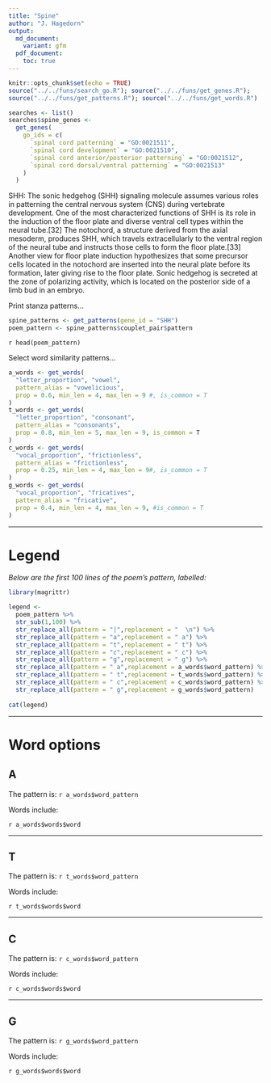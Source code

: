```yaml
---
title: "Spine"
author: "J. Hagedorn"
output: 
  md_document:
    variant: gfm
  pdf_document:
    toc: true
---
```


```r
knitr::opts_chunk$set(echo = TRUE)
source("../../funs/search_go.R"); source("../../funs/get_genes.R"); 
source("../../funs/get_patterns.R"); source("../../funs/get_words.R")
```

```r
searches <- list()
searches$spine_genes <-
  get_genes(
    go_ids = c(
      `spinal cord patterning` = "GO:0021511",
      `spinal cord development` = "GO:0021510",
      `spinal cord anterior/posterior patterning` = "GO:0021512",
      `spinal cord dorsal/ventral patterning` = "GO:0021513"
    )
  )
```

SHH: The sonic hedgehog (SHH) signaling molecule assumes various roles in patterning the central nervous system (CNS) during vertebrate development. One of the most characterized functions of SHH is its role in the induction of the floor plate and diverse ventral cell types within the neural tube.[32] The notochord, a structure derived from the axial mesoderm, produces SHH, which travels extracellularly to the ventral region of the neural tube and instructs those cells to form the floor plate.[33] Another view for floor plate induction hypothesizes that some precursor cells located in the notochord are inserted into the neural plate before its formation, later giving rise to the floor plate.  Sonic hedgehog is secreted at the zone of polarizing activity, which is located on the posterior side of a limb bud in an embryo.

Print stanza patterns...

```r
spine_patterns <- get_patterns(gene_id = "SHH")
poem_pattern <- spine_patterns$couplet_pair$pattern
```

`r head(poem_pattern)`

Select word similarity patterns...
```r

a_words <- get_words(
  "letter_proportion", "vowel", 
  pattern_alias = "vowelicious",
  prop = 0.6, min_len = 4, max_len = 9 #, is_common = T
)
t_words <- get_words(
  "letter_proportion", "consonant", 
  pattern_alias = "consonants",
  prop = 0.8, min_len = 5, max_len = 9, is_common = T
)
c_words <- get_words(
  "vocal_proportion", "frictionless", 
  pattern_alias = "frictionless",
  prop = 0.25, min_len = 4, max_len = 9#, is_common = T
)
g_words <- get_words(
  "vocal_proportion", "fricatives", 
  pattern_alias = "fricative",
  prop = 0.4, min_len = 4, max_len = 9, #is_common = T
)

```

---

# Legend

*Below are the first 100 lines of the poem's pattern, labelled:*

```r
library(magrittr)

legend <- 
  poem_pattern %>%
  str_sub(1,100) %>%
  str_replace_all(pattern = "|",replacement = "  \n") %>%
  str_replace_all(pattern = "a",replacement = " a") %>%
  str_replace_all(pattern = "t",replacement = " t") %>%
  str_replace_all(pattern = "c",replacement = " c") %>%
  str_replace_all(pattern = "g",replacement = " g") %>%
  str_replace_all(pattern = " a",replacement = a_words$word_pattern) %>%
  str_replace_all(pattern = " t",replacement = t_words$word_pattern) %>%
  str_replace_all(pattern = " c",replacement = c_words$word_pattern) %>%
  str_replace_all(pattern = " g",replacement = g_words$word_pattern) 
  
cat(legend)
```


---

# Word options

## A

The pattern is: `r a_words$word_pattern`

Words include:

`r a_words$words$word`

---

## T

The pattern is: `r t_words$word_pattern`

Words include:

`r t_words$words$word`

---

## C

The pattern is: `r c_words$word_pattern`

Words include:

`r c_words$words$word`

---

## G

The pattern is: `r g_words$word_pattern`

Words include:

`r g_words$words$word`
